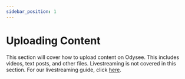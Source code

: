 ---
sidebar_position: 1
---

# Uploading Content

This section will cover how to upload content on Odysee. This includes videos, text posts, and other files. Livestreaming is not covered in this section. For our livestreaming guide, click [here](/category-livestreaming/).

<CategoryCards/>
